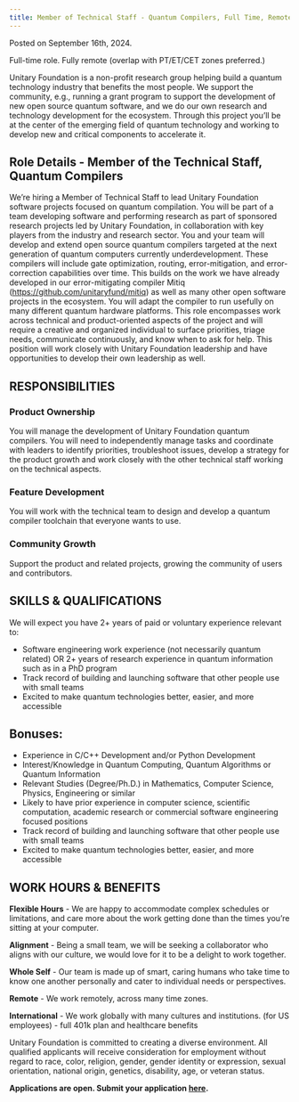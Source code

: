 ```yaml
---
title: Member of Technical Staff - Quantum Compilers, Full Time, Remote
---
```

Posted on September 16th, 2024. 

Full-time role. Fully remote (overlap with PT/ET/CET zones preferred.)

Unitary Foundation is a non-profit research group helping build a quantum technology industry that benefits the most people. We support the community, e.g., running a grant program to support the development of new open source quantum software, and we do our own research and technology development for the ecosystem.
Through this project you’ll be at the center of the emerging field of quantum technology and working to develop new and critical components to accelerate it.

## Role Details  - Member of the Technical Staff, Quantum Compilers
We’re hiring a Member of Technical Staff to lead Unitary Foundation software projects focused on quantum compilation. You will be part of a team developing software and performing research as part of sponsored research projects led by Unitary Foundation, in collaboration with key players from the industry and research sector.
You and your team will develop and extend open source quantum compilers targeted at the next generation of quantum computers currently underdevelopment. These compilers will include gate optimization, routing, error-mitigation, and error-correction capabilities over time. This builds on the work we have already developed in our error-mitigating compiler Mitiq (https://github.com/unitaryfund/mitiq) as well as many other open software projects in the ecosystem. You will adapt the compiler to run usefully on many different quantum hardware platforms.
This role encompasses work across technical and product-oriented aspects of the project and will require a creative and organized individual to surface priorities, triage needs, communicate continuously, and know when to ask for help. This position will work closely with Unitary Foundation leadership and have opportunities to develop their own leadership as well. 

## RESPONSIBILITIES
### Product Ownership
You will manage the development of Unitary Foundation quantum compilers. You will need to independently manage tasks and coordinate with leaders to identify priorities, troubleshoot issues, develop a strategy for the product growth and work closely with the other technical staff working on the technical aspects.

### Feature Development 
You will work with the technical team to design and develop a quantum compiler toolchain that everyone wants to use.

### Community Growth
Support the product and related projects, growing the community of users and contributors.  

## SKILLS & QUALIFICATIONS
We will expect you have 2+ years of paid or voluntary experience relevant to:
- Software engineering work experience (not necessarily quantum related) OR 2+ years of research experience in quantum information such as in a PhD program
- Track record of building and launching software that other people use with small teams
- Excited to make quantum technologies better, easier, and more accessible

## Bonuses: 
- Experience in C/C++ Development and/or Python Development
- Interest/Knowledge in Quantum Computing, Quantum Algorithms or Quantum Information
- Relevant Studies (Degree/Ph.D.) in Mathematics, Computer Science, Physics, Engineering or similar
- Likely to have prior experience in computer science, scientific computation, academic research or commercial software engineering focused positions
- Track record of building and launching software that other people use with small teams
- Excited to make quantum technologies better, easier, and more accessible


## WORK HOURS & BENEFITS
**Flexible Hours** - We are happy to accommodate complex schedules or limitations, and care more about the work getting done than the times you’re sitting at your computer.

**Alignment** - Being a small team, we will be seeking a collaborator who aligns with our culture, we would love for it to be a delight to work together.

**Whole Self** - Our team is made up of smart, caring humans who take time to know one another personally and cater to individual needs or perspectives.

**Remote** - We work remotely, across many time zones.

**International** - We work globally with many cultures and institutions.
(for US employees) - full 401k plan and healthcare benefits

Unitary Foundation is committed to creating a diverse environment. All qualified applicants will receive consideration for employment without regard to race, color, religion, gender, gender identity or expression, sexual orientation, national origin, genetics, disability, age, or veteran status.

**Applications are open. Submit your application [here](https://airtable.com/appbH8Vrpz5msbGRd/shrtEOCKYszcCb6wz).**
